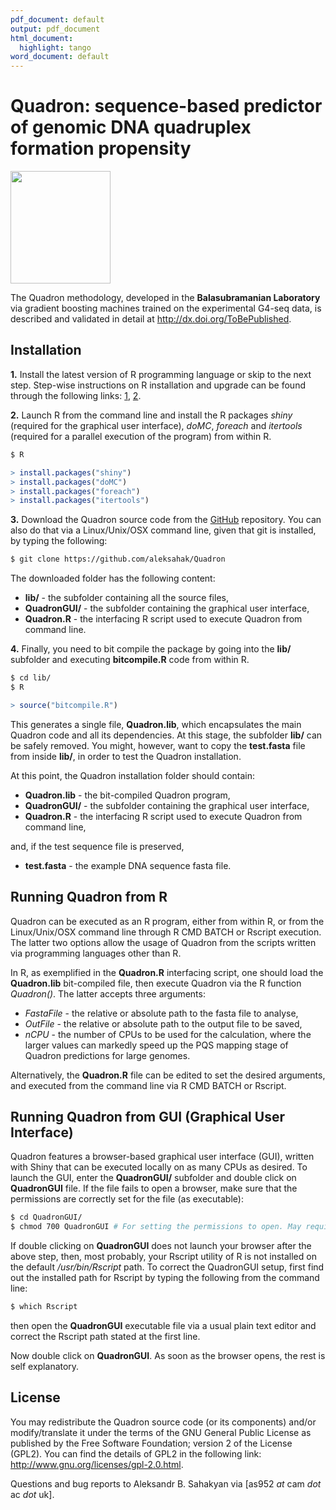 ```yaml
---
pdf_document: default
output: pdf_document
html_document:
  highlight: tango
word_document: default
---
```


# Quadron: sequence-based predictor of genomic DNA quadruplex formation propensity

<img src="QuadronGUI/Quadron_logo.png" align="middle" height="180" width="160" margin="0 auto" />

The Quadron methodology, developed in the **Balasubramanian Laboratory** via gradient boosting machines trained on the experimental G4-seq data, is described and validated in detail at <http://dx.doi.org/ToBePublished>.

## Installation

**1.** Install the latest version of R programming language or skip to the next step. Step-wise instructions on R installation and upgrade can be found through the following links: [1](http://alexonscience.blogspot.co.uk/2015/10/installing-r-on-linuxunix-machines-from.html), [2](http://alexonscience.blogspot.co.uk/2015/10/upgrade-r-environmentlibraries-mac-osx.html).

**2.** Launch R from the command line and install the R packages *shiny* (required for the graphical user interface), *doMC*, *foreach* and *itertools* (required for a parallel execution of the program) from within R.

```bash
$ R
```
```r
> install.packages("shiny")
> install.packages("doMC")
> install.packages("foreach")
> install.packages("itertools")
```

**3.** Download the Quadron source code from the [GitHub](https://github.com/aleksahak/Quadron) repository. You can also do that via a Linux/Unix/OSX command line, given that git is installed, by typing the following:

```bash
$ git clone https://github.com/aleksahak/Quadron
```

The downloaded folder has the following content:

- **lib/** - the subfolder containing all the source files,
- **QuadronGUI/** - the subfolder containing the graphical user interface, 
- **Quadron.R** - the interfacing R script used to execute Quadron from command line.

**4.** Finally, you need to bit compile the package by going into the **lib/** subfolder and executing **bitcompile.R** code from within R.

```bash
$ cd lib/
$ R
```
```r
> source("bitcompile.R")
```

This generates a single file, **Quadron.lib**, which encapsulates the main Quadron code and all its dependencies. At this stage, the subfolder **lib/** can be safely removed. You might, however, want to copy the **test.fasta** file from inside **lib/**, in order to test the Quadron installation.

At this point, the Quadron installation folder should contain:

- **Quadron.lib** - the bit-compiled Quadron program,
- **QuadronGUI/** - the subfolder containing the graphical user interface, 
- **Quadron.R** - the interfacing R script used to execute Quadron from command line,

and, if the test sequence file is preserved,

- **test.fasta** - the example DNA sequence fasta file.

## Running Quadron from R

Quadron can be executed as an R program, either from within R, or from the Linux/Unix/OSX command line through R CMD BATCH or Rscript execution. The latter two options allow the usage of Quadron from the scripts written via programming languages other than R.

In R, as exemplified in the **Quadron.R** interfacing script, one should load the **Quadron.lib** bit-compiled file, then execute Quadron via the R function *Quadron()*. The latter accepts three arguments:

- *FastaFile* - the relative or absolute path to the fasta file to analyse,
- *OutFile* - the relative or absolute path to the output file to be saved,
- *nCPU* - the number of CPUs to be used for the calculation, where the larger values can markedly speed up the PQS mapping stage of Quadron predictions for large genomes.

Alternatively, the **Quadron.R** file can be edited to set the desired arguments, and executed from the command line via R CMD BATCH or Rscript.

## Running Quadron from GUI (Graphical User Interface)

Quadron features a browser-based graphical user interface (GUI), written with Shiny that can be executed locally on as many CPUs as desired. To launch the GUI, enter the **QuadronGUI/** subfolder and double click on **QuadronGUI** file. If the file fails to open a browser, make sure that the permissions are correctly set for the file (as executable):

```bash
$ cd QuadronGUI/
$ chmod 700 QuadronGUI # For setting the permissions to open. May require sudo rights.
```

If double clicking on **QuadronGUI** does not launch your browser after the above step, then, most probably, your Rscript utility of R is not installed on the default */usr/bin/Rscript* path. To correct the QuadronGUI setup, first find out the installed path for Rscript by typing the following from the command line:

```bash
$ which Rscript
```

then open the **QuadronGUI** executable file via a usual plain text editor and correct the Rscript path stated at the first line.

Now double click on **QuadronGUI**. As soon as the browser opens, the rest is self explanatory.

## License

You may redistribute the Quadron source code (or its components) and/or modify/translate it under the terms of the GNU General Public License as published by the Free Software Foundation; version 2 of the License (GPL2). You can find the details of GPL2 in the following link: <http://www.gnu.org/licenses/gpl-2.0.html>.

Questions and bug reports to Aleksandr B. Sahakyan via [as952 *at* cam *dot* ac *dot* uk].
